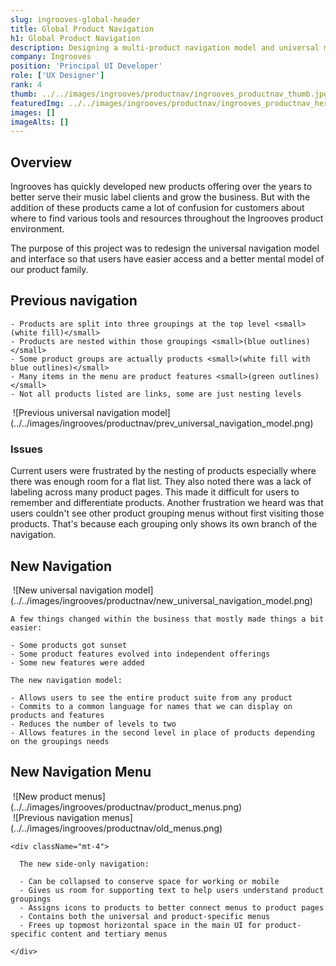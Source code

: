 ```yaml
---
slug: ingrooves-global-header
title: Global Product Navigation
h1: Global Product Navigation
description: Designing a multi-product navigation model and universal menu
company: Ingrooves
position: 'Principal UI Developer'
role: ['UX Designer']
rank: 4
thumb: ../../images/ingrooves/productnav/ingrooves_productnav_thumb.jpg
featuredImg: ../../images/ingrooves/productnav/ingrooves_productnav_hero.png
images: []
imageAlts: []
---
```



## Overview

Ingrooves has quickly developed new products offering over the years to better serve their music label clients and grow the business. But with the addition of these products came a lot of confusion for customers about where to find various tools and resources throughout the Ingrooves product environment.

The purpose of this project was to redesign the universal navigation model and interface so that users have easier access and a better mental model of our product family.

## Previous navigation

<Grid rows={1} columns={2} className="cols-40-60">
  <div className="gridarea-1">

    - Products are split into three groupings at the top level <small>(white fill)</small>
    - Products are nested within those groupings <small>(blue outlines)</small>
    - Some product groups are actually products <small>(white fill with blue outlines)</small>
    - Many items in the menu are product features <small>(green outlines)</small>
    - Not all products listed are links, some are just nesting levels

  </div>
  <div className="gridarea-2">
    <Image caption="Previous universal navigation model" includeShadow={false}>
      ![Previous universal navigation
      model](../../images/ingrooves/productnav/prev_universal_navigation_model.png)
    </Image>
  </div>
</Grid>

### Issues

Current users were frustrated by the nesting of products especially where there was enough room for a flat list.
They also noted there was a lack of labeling across many product pages. This made it difficult for users to remember
and differentiate products. Another frustration we heard was that users couldn't see other product grouping menus
without first visiting those products. That's because each grouping only shows its own branch of the navigation.

## New Navigation

<Grid rows={1} columns={2} className="cols-60-40">
  <div className="gridarea-1">
    <Image caption="New universal navigation model" includeShadow={false}>
      ![New universal navigation
      model](../../images/ingrooves/productnav/new_universal_navigation_model.png)
    </Image>
  </div>
  <div className="gridarea-2">

    A few things changed within the business that mostly made things a bit easier:

    - Some products got sunset
    - Some product features evolved into independent offerings
    - Some new features were added

    The new navigation model:

    - Allows users to see the entire product suite from any product
    - Commits to a common language for names that we can display on products and features
    - Reduces the number of levels to two
    - Allows features in the second level in place of products depending on the groupings needs

  </div>
</Grid>

## New Navigation Menu

<Grid rows={1} columns={2} className="cols-40-60">
  <div className="gridarea-1">
    <Image caption="New product menus" showCaption>
      ![New product menus](../../images/ingrooves/productnav/product_menus.png)
    </Image>
  </div>
  <div className="gridarea-2">
    <Image caption="Previous navigation menus" includeShadow={false} showCaption>
      ![Previous navigation
      menus](../../images/ingrooves/productnav/old_menus.png)
    </Image>

    <div className="mt-4">

      The new side-only navigation:

      - Can be collapsed to conserve space for working or mobile
      - Gives us room for supporting text to help users understand product groupings
      - Assigns icons to products to better connect menus to product pages
      - Contains both the universal and product-specific menus
      - Frees up topmost horizontal space in the main UI for product-specific content and tertiary menus

    </div>

  </div>
</Grid>

